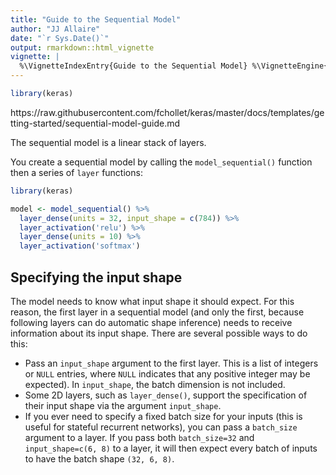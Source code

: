 ```yaml
---
title: "Guide to the Sequential Model"
author: "JJ Allaire"
date: "`r Sys.Date()`"
output: rmarkdown::html_vignette
vignette: |
  %\VignetteIndexEntry{Guide to the Sequential Model} %\VignetteEngine{knitr::rmarkdown} %\VignetteEncoding{UTF-8}
---
```


```r
library(keras)
```


https://raw.githubusercontent.com/fchollet/keras/master/docs/templates/getting-started/sequential-model-guide.md

The sequential model is a linear stack of layers.

You create a sequential model by calling the `model_sequential()` function then a series of `layer` functions:

```r
library(keras)

model <- model_sequential() %>% 
  layer_dense(units = 32, input_shape = c(784)) %>% 
  layer_activation('relu') %>% 
  layer_dense(units = 10) %>% 
  layer_activation('softmax')
```

## Specifying the input shape

The model needs to know what input shape it should expect. For this reason, the first layer in a sequential model (and only the first, because following layers can do automatic shape inference) needs to receive information about its input shape. There are several possible ways to do this:

- Pass an `input_shape` argument to the first layer. This is a list of integers or `NULL` entries, where `NULL` indicates that any positive integer may be expected). In `input_shape`, the batch dimension is not included.
- Some 2D layers, such as `layer_dense()`, support the specification of their input shape via the argument `input_shape`.
- If you ever need to specify a fixed batch size for your inputs (this is useful for stateful recurrent networks), you can pass a `batch_size` argument to a layer. If you pass both `batch_size=32` and `input_shape=c(6, 8)` to a layer, it will then expect every batch of inputs to have the batch shape `(32, 6, 8)`.



